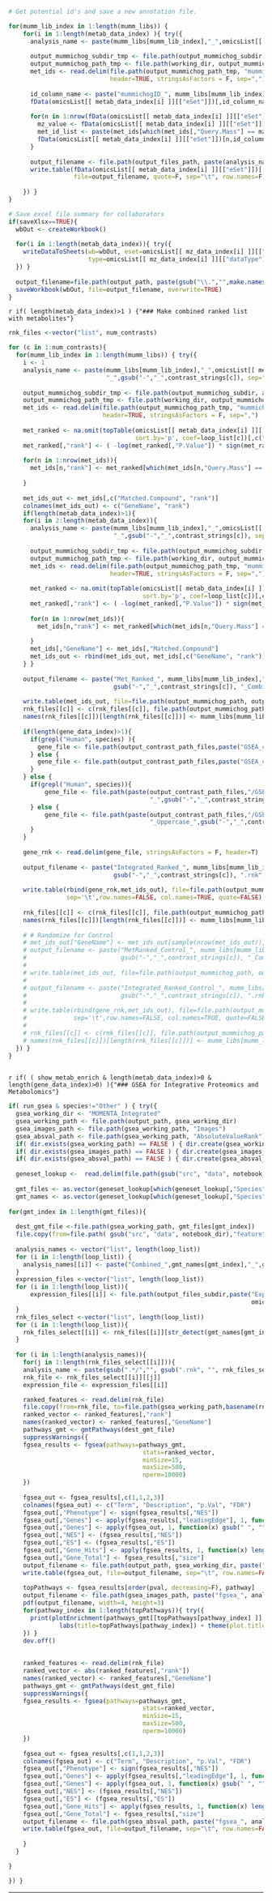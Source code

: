 

```r

# Get potential id's and save a new annotation file. 

for(mumm_lib_index in 1:length(mumm_libs)) { 
    for(i in 1:length(metab_data_index) ){ try({
      analysis_name <- paste(mumm_libs[mumm_lib_index],"_",omicsList[[ metab_data_index[i] ]][["dataType"]], sep="" )
      
      output_mummichog_subdir_tmp <- file.path(output_mummichog_subdir, paste(analysis_name, "_",gsub("-","_",contrast_strings[1]), sep=""))
      output_mummichog_path_tmp <- file.path(working_dir, output_mummichog_subdir_tmp)
      met_ids <- read.delim(file.path(output_mummichog_path_tmp, "mummichog_matched_compound_all.csv"),
                            header=TRUE, stringsAsFactors = F, sep=",")
      
      id_column_name <- paste("mummichogID_", mumm_libs[mumm_lib_index], sep="")
      fData(omicsList[[ metab_data_index[i] ]][["eSet"]])[,id_column_name] <- ""
      
      for(n in 1:nrow(fData(omicsList[[ metab_data_index[i] ]][["eSet"]])) ){
        mz_value <- fData(omicsList[[ metab_data_index[i] ]][["eSet"]])[n,"mz"]
        met_id_list <- paste(met_ids[which(met_ids[,"Query.Mass"] == mz_value), "Matched.Compound"], collapse=",")
        fData(omicsList[[ metab_data_index[i] ]][["eSet"]])[n,id_column_name] <- met_id_list
      }
      
      output_filename <- file.path(output_files_path, paste(analysis_name,"_IDs.txt",sep="") )
      write.table(fData(omicsList[[ metab_data_index[i] ]][["eSet"]])[,c("feature_identifier", "mz", id_column_name)],
                  file=output_filename, quote=F, sep="\t", row.names=F)
    
    }) }
}

# Save excel file summary for collaborators
if(saveXlsx==TRUE){    
  wbOut <- createWorkbook()
  
  for(i in 1:length(metab_data_index)){ try({
    writeDataToSheets(wb=wbOut, eset=omicsList[[ mz_data_index[i] ]][["eSet"]], limmaFit=omicsList[[ mz_data_index[i] ]][["fit"]], 
                      type=omicsList[[ mz_data_index[i] ]][["dataType"]], data_format=omicsList[[ mz_data_index[i] ]][["dataFormat"]]); 
  }) }  
  
  output_filename=file.path(output_path, paste(gsub("\\.","",make.names(project_name)), "_Summary_AllMetIDs", ".xlsx", sep=""))
  saveWorkbook(wbOut, file=output_filename, overwrite=TRUE)
}
```

`r if( length(metab_data_index)>1 ) {"### Make combined ranked list with metabolites"}`

```r

rnk_files <-vector("list", num_contrasts)

for (c in 1:num_contrasts){
  for(mumm_lib_index in 1:length(mumm_libs)) { try({
    i <- 1
    analysis_name <- paste(mumm_libs[mumm_lib_index],"_",omicsList[[ metab_data_index[i] ]][["dataType"]],
                           "_",gsub("-","_",contrast_strings[c]), sep="" )
      
    output_mummichog_subdir_tmp <- file.path(output_mummichog_subdir, analysis_name)
    output_mummichog_path_tmp <- file.path(working_dir, output_mummichog_subdir_tmp)
    met_ids <- read.delim(file.path(output_mummichog_path_tmp, "mummichog_matched_compound_all.csv"),
                          header=TRUE, stringsAsFactors = F, sep=",")
  
    met_ranked <- na.omit(topTable(omicsList[[ metab_data_index[i] ]][["fit"]], adjust="BH", n=Inf,
                                   sort.by='p', coef=loop_list[c])[,c("mz", "P.Value", "logFC")] );
    met_ranked[,"rank"] <- ( -log(met_ranked[,"P.Value"]) * sign(met_ranked[,"logFC"]) )
    
    for(n in 1:nrow(met_ids)){
      met_ids[n,"rank"] <- met_ranked[which(met_ids[n,"Query.Mass"] == met_ranked[,"mz"]), "rank"]
      
    }
    
    met_ids_out <- met_ids[,c("Matched.Compound", "rank")]
    colnames(met_ids_out) <- c("GeneName", "rank")
    if(length(metab_data_index)>1){
    for(i in 2:length(metab_data_index)){ 
      analysis_name <- paste(mumm_libs[mumm_lib_index],"_",omicsList[[ metab_data_index[i] ]][["dataType"]],
                             "_",gsub("-","_",contrast_strings[c]), sep="" )
      
      output_mummichog_subdir_tmp <- file.path(output_mummichog_subdir, analysis_name)
      output_mummichog_path_tmp <- file.path(working_dir, output_mummichog_subdir_tmp)
      met_ids <- read.delim(file.path(output_mummichog_path_tmp, "mummichog_matched_compound_all.csv"),
                            header=TRUE, stringsAsFactors = F, sep=",")
  
      met_ranked <- na.omit(topTable(omicsList[[ metab_data_index[i] ]][["fit"]], adjust="BH", n=Inf,
                                     sort.by='p', coef=loop_list[c])[,c("mz", "P.Value", "logFC")] );
      met_ranked[,"rank"] <- ( -log(met_ranked[,"P.Value"]) * sign(met_ranked[,"logFC"]) )
    
      for(n in 1:nrow(met_ids)){
        met_ids[n,"rank"] <- met_ranked[which(met_ids[n,"Query.Mass"] == met_ranked[,"mz"]), "rank"]
      
      }
      met_ids[,"GeneName"] <- met_ids[,"Matched.Compound"]
      met_ids_out <- rbind(met_ids_out, met_ids[,c("GeneName", "rank")])
    } }
    
    output_filename <- paste("Met_Ranked_", mumm_libs[mumm_lib_index],"_",
                             gsub("-","_",contrast_strings[c]), "_Combined.rnk", sep="" )
    
    write.table(met_ids_out, file=file.path(output_mummichog_path, output_filename), sep='\t',row.names=FALSE, col.names=TRUE, quote=FALSE)
    rnk_files[[c]] <- c(rnk_files[[c]], file.path(output_mummichog_path, output_filename) )
    names(rnk_files[[c]])[length(rnk_files[[c]])] <- mumm_libs[mumm_lib_index]
    
    if(length(gene_data_index)>1){
      if(grepl("Human", species) ){ 
        gene_file <- file.path(output_contrast_path_files,paste("GSEA_combined_",gsub("-","_",contrast_strings[c]),".rnk", sep="") )
      } else {
        gene_file <- file.path(output_contrast_path_files,paste("GSEA_combined_Uppercase_",gsub("-","_",contrast_strings[c]),".rnk", sep="") )
      }
    } else {
      if(grepl("Human", species)){ 
          gene_file <- file.path(paste(output_contrast_path_files,"/GSEA_",omicsList[[ gene_data_index[1] ]][["dataType"]],
                                       "_",gsub("-","_",contrast_strings[c]),".rnk", sep=""))
      } else {
          gene_file <- file.path(paste(output_contrast_path_files,"/GSEA_",omicsList[[ gene_data_index[1] ]][["dataType"]],
                                       "_Uppercase_",gsub("-","_",contrast_strings[c]),".rnk", sep=""))
      }
    }
      
    gene_rnk <- read.delim(gene_file, stringsAsFactors = F, header=T)
    
    output_filename <- paste("Integrated_Ranked_", mumm_libs[mumm_lib_index],"_",
                             gsub("-","_",contrast_strings[c]), ".rnk", sep="" )
    
    write.table(rbind(gene_rnk,met_ids_out), file=file.path(output_mummichog_path, output_filename),
                sep='\t',row.names=FALSE, col.names=TRUE, quote=FALSE)
    
    rnk_files[[c]] <- c(rnk_files[[c]], file.path(output_mummichog_path, output_filename) )
    names(rnk_files[[c]])[length(rnk_files[[c]])] <- mumm_libs[mumm_lib_index]
    
    # # Randomize for Control
    # met_ids_out["GeneName"] <- met_ids_out[sample(nrow(met_ids_out)),"GeneName"]
    # output_filename <- paste("MetRanked_Control_", mumm_libs[mumm_lib_index],"_",
    #                          gsub("-","_",contrast_strings[c]), "_Combined.rnk", sep="" )
    # 
    # write.table(met_ids_out, file=file.path(output_mummichog_path, output_filename), sep='\t',row.names=FALSE, col.names=TRUE, quote=FALSE)
    # 
    # output_filename <- paste("Integrated_Ranked_Control_", mumm_libs[mumm_lib_index],"_",
    #                          gsub("-","_",contrast_strings[c]), ".rnk", sep="" )
    # 
    # write.table(rbind(gene_rnk,met_ids_out), file=file.path(output_mummichog_path, output_filename),
    #             sep='\t',row.names=FALSE, col.names=TRUE, quote=FALSE)
    # 
    # rnk_files[[c]] <- c(rnk_files[[c]], file.path(output_mummichog_path, output_filename) )
    # names(rnk_files[[c]])[length(rnk_files[[c]])] <- mumm_libs[mumm_lib_index]
  }) }
}
    
```


`r if( ( show_metab_enrich & length(metab_data_index)>0 & length(gene_data_index)>0) ){"### GSEA for Integrative Proteomics and Metabolomics"} `
```r

if( run_gsea & species!="Other" ) { try({
  gsea_working_dir <- "MOMENTA_Integrated"
  gsea_working_path <- file.path(output_path, gsea_working_dir)
  gsea_images_path <- file.path(gsea_working_path, "Images")
  gsea_absval_path <- file.path(gsea_working_path, "AbsoluteValueRank")
  if( dir.exists(gsea_working_path) == FALSE ) { dir.create(gsea_working_path) }
  if( dir.exists(gsea_images_path) == FALSE ) { dir.create(gsea_images_path) }
  if( dir.exists(gsea_absval_path) == FALSE ) { dir.create(gsea_absval_path) }
  
  geneset_lookup <-  read.delim(file.path(gsub("src", "data", notebook_dir),"feature","MatchedFeatureSets.txt"))
  
  gmt_files <- as.vector(geneset_lookup[which(geneset_lookup[,"Species"]==species),"GeneSet"])
  gmt_names <- as.vector(geneset_lookup[which(geneset_lookup[,"Species"]==species),"Name"])
  
for(gmt_index in 1:length(gmt_files)){
    
  dest_gmt_file <-file.path(gsea_working_path, gmt_files[gmt_index])
  file.copy(from=file.path( gsub("src", "data", notebook_dir),"feature",gmt_files[gmt_index]), to= dest_gmt_file )  
  
  analysis_names <- vector("list", length(loop_list))
  for (i in 1:length(loop_list)) {
    analysis_names[[i]] <- paste("Combined_",gmt_names[gmt_index],"_",gsub("-", "_", contrast_strings[i]),sep="")
  }
  expression_files <-vector("list", length(loop_list))
  for (i in 1:length(loop_list)){  
      expression_files[[i]] <- file.path(output_files_subdir,paste("Expression_matrix_",
                                                                   omicsList[[ gene_data_index[1] ]][["dataType"]],".txt", sep=""))
  }
  rnk_files_select <-vector("list", length(loop_list))
  for (i in 1:length(loop_list)){ 
    rnk_files_select[[i]] <- rnk_files[[i]][str_detect(gmt_names[gmt_index], names(rnk_files[[i]]))]
  }
  
  for (i in 1:length(analysis_names)){
    for(j in 1:length(rnk_files_select[[i]])){
    analysis_name <- paste(gsub(".*/","", gsub(".rnk", "", rnk_files_select[[i]][[j]])), "_", gmt_names[gmt_index], sep="" ) #analysis_names[[i]]
    rnk_file <- rnk_files_select[[i]][[j]]
    expression_file <- expression_files[[i]]

    ranked_features <- read.delim(rnk_file)
    file.copy(from=rnk_file, to=file.path(gsea_working_path,basename(rnk_file)) )
    ranked_vector <- ranked_features[,"rank"]
    names(ranked_vector) <- ranked_features[,"GeneName"]
    pathways_gmt <- gmtPathways(dest_gmt_file)
    suppressWarnings({
    fgsea_results <- fgsea(pathways=pathways_gmt, 
                                     stats=ranked_vector,
                                     minSize=15, 
                                     maxSize=500, 
                                     nperm=10000)
    })
    
    fgsea_out <- fgsea_results[,c(1,1,2,3)]
    colnames(fgsea_out) <- c("Term", "Description", "p.Val", "FDR")
    fgsea_out[,"Phenotype"] <- sign(fgsea_results[,"NES"])
    fgsea_out[,"Genes"] <- apply(fgsea_results[,"leadingEdge"], 1, function(x) paste(as.character(unlist(x["leadingEdge"])), collapse=","))
    fgsea_out[,"Genes"] <- apply(fgsea_out, 1, function(x) gsub(" ", "", x["Genes"]))
    fgsea_out[,"NES"] <- (fgsea_results[,"NES"])
    fgsea_out[,"ES"] <- (fgsea_results[,"ES"])
    fgsea_out[,"Gene_Hits"] <- apply(fgsea_results, 1, function(x) length(unlist(x["leadingEdge"])) )
    fgsea_out[,"Gene_Total"] <- fgsea_results[,"size"]
    output_filename <- file.path(output_path, gsea_working_dir, paste("fgsea_", analysis_name, ".txt", sep=""))
    write.table(fgsea_out, file=output_filename, sep="\t", row.names=FALSE, quote=FALSE);
    
    topPathways <- fgsea_results[order(pval, decreasing=F), pathway]
    output_filename <- file.path(gsea_images_path, paste("fgsea_", analysis_name, "_allPathways.pdf", sep=""))
    pdf(output_filename, width=4, height=3)
    for(pathway_index in 1:length(topPathways)){ try({
      print(plotEnrichment(pathways_gmt[[topPathways[pathway_index] ]], ranked_vector) +
              labs(title=topPathways[pathway_index]) + theme(plot.title=element_text(size=6)) )
    }) }
    dev.off()
    
    
    ranked_features <- read.delim(rnk_file)
    ranked_vector <- abs(ranked_features[,"rank"])
    names(ranked_vector) <- ranked_features[,"GeneName"]
    pathways_gmt <- gmtPathways(dest_gmt_file)
    suppressWarnings({
    fgsea_results <- fgsea(pathways=pathways_gmt, 
                                     stats=ranked_vector,
                                     minSize=15, 
                                     maxSize=500, 
                                     nperm=10000)
    })
    
    fgsea_out <- fgsea_results[,c(1,1,2,3)]
    colnames(fgsea_out) <- c("Term", "Description", "p.Val", "FDR")
    fgsea_out[,"Phenotype"] <- sign(fgsea_results[,"NES"])
    fgsea_out[,"Genes"] <- apply(fgsea_results[,"leadingEdge"], 1, function(x) paste(as.character(unlist(x["leadingEdge"])), collapse=","))
    fgsea_out[,"Genes"] <- apply(fgsea_out, 1, function(x) gsub(" ", "", x["Genes"]))
    fgsea_out[,"NES"] <- (fgsea_results[,"NES"])
    fgsea_out[,"ES"] <- (fgsea_results[,"ES"])
    fgsea_out[,"Gene_Hits"] <- apply(fgsea_results, 1, function(x) length(unlist(x["leadingEdge"])) )
    fgsea_out[,"Gene_Total"] <- fgsea_results[,"size"]
    output_filename <- file.path(gsea_absval_path, paste("fgsea_", analysis_name, "_AbsVal.txt", sep=""))
    write.table(fgsea_out, file=output_filename, sep="\t", row.names=FALSE, quote=FALSE);
    
    }
  }

}

}) } 

```


---

